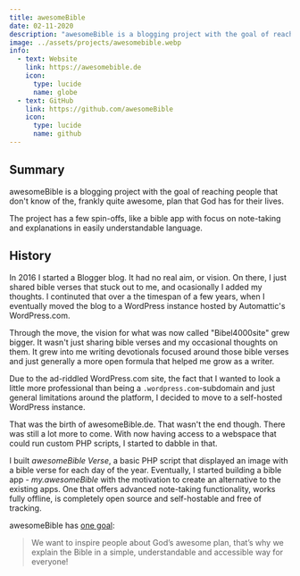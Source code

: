```yaml
---
title: awesomeBible
date: 02-11-2020
description: "awesomeBible is a blogging project with the goal of reaching people that don't know of the, frankly quite awesome, plan that God has for their lives."
image: ../assets/projects/awesomebible.webp
info:
  - text: Website
    link: https://awesomebible.de
    icon:
      type: lucide
      name: globe
  - text: GitHub
    link: https://github.com/awesomeBible
    icon:
      type: lucide
      name: github
---
```

## Summary
awesomeBible is a blogging project with the goal of reaching people that don't know of the, frankly quite awesome, plan that God has for their lives.

The project has a few spin-offs, like a bible app with focus on note-taking and explanations in easily understandable language.

## History

In 2016 I started a Blogger blog. It had no real aim, or vision. On there, I just shared bible verses that stuck out to me, and ocasionally I added my thoughts.
I continuted that over a the timespan of a few years, when I eventually moved the blog to a WordPress instance hosted by Automattic's WordPress.com.

Through the move, the vision for what was now called "Bibel4000site" grew bigger. It wasn't just sharing bible verses and my occasional thoughts on them.
It grew into me writing devotionals focused around those bible verses and just generally a more open formula that helped me grow as a writer.

Due to the ad-riddled WordPress.com site, the fact that I wanted to look a little more professional than being a ``.wordpress.com``-subdomain and just general limitations around the platform, I decided to move to a self-hosted WordPress instance.

That was the birth of awesomeBible.de. That wasn't the end though. There was still a lot more to come.
With now having access to a webspace that could run custom PHP scripts, I started to dabble in that.

I built *awesomeBible Verse*, a basic PHP script that displayed an image with a bible verse for each day of the year. 
Eventually, I started building a bible app - *my.awesomeBible* with the motivation to create an alternative to the existing apps. One that offers advanced note-taking functionality, works fully offline, is completely open source and self-hostable and free of tracking.

awesomeBible has [one goal](https://docs.awesomebible.de/en/vision/):

> We want to inspire people about God’s awesome plan, that’s why we explain the Bible in a simple, understandable and accessible way for everyone!